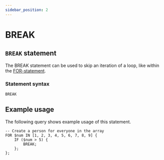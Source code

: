 ```yaml
---
sidebar_position: 2
---
```


# BREAK 

## `BREAK` statement

The BREAK statement can be used to skip an iteration of a loop, like within the [FOR-statement](/docs/surrealql/statements/for).


### Statement syntax

```surql title="SurrealQL Syntax"
BREAK
```

## Example usage

The following query shows example usage of this statement.

```surql
-- Create a person for everyone in the array
FOR $num IN [1, 2, 3, 4, 5, 6, 7, 8, 9] {
	IF ($num > 5) {
		BREAK;
	};
};
```